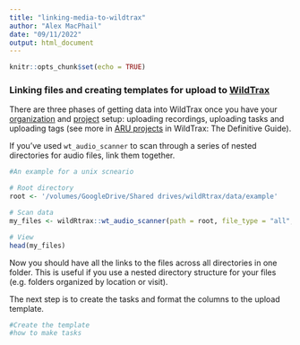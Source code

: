 ```yaml
---
title: "linking-media-to-wildtrax"
author: "Alex MacPhail"
date: "09/11/2022"
output: html_document
---
```


```r
knitr::opts_chunk$set(echo = TRUE)
```

### Linking files and creating templates for upload to [WildTrax](https://www.wildtrax.ca)

There are three phases of getting data into WildTrax once you have your [organization](https://www.wildtrax.ca/home/wildtrax-guide/2-Organizations.html) and [project](https://www.wildtrax.ca/home/wildtrax-guide/3-Projects.html) setup: uploading recordings, uploading tasks and uploading tags (see more in [ARU projects](https://www.wildtrax.ca/home/wildtrax-guide/3-Projects/3.2-ARU-projects.html) in WildTrax: The Definitive Guide).

If you've used `wt_audio_scanner` to scan through a series of nested directories for audio files, link them together.

```r
#An example for a unix scneario

# Root directory
root <- '/volumes/GoogleDrive/Shared drives/wildRtrax/data/example'

# Scan data
my_files <- wildRtrax::wt_audio_scanner(path = root, file_type = "all", safe_scan = T, extra_cols = T, tz = "US/Mountain")

# View
head(my_files)

```

Now you should have all the links to the files across all directories in one folder. This is useful if you use a nested directory structure for your files (e.g. folders organized by location or visit).

The next step is to create the tasks and format the columns to the upload template. 


```r
#Create the template
#how to make tasks

```


